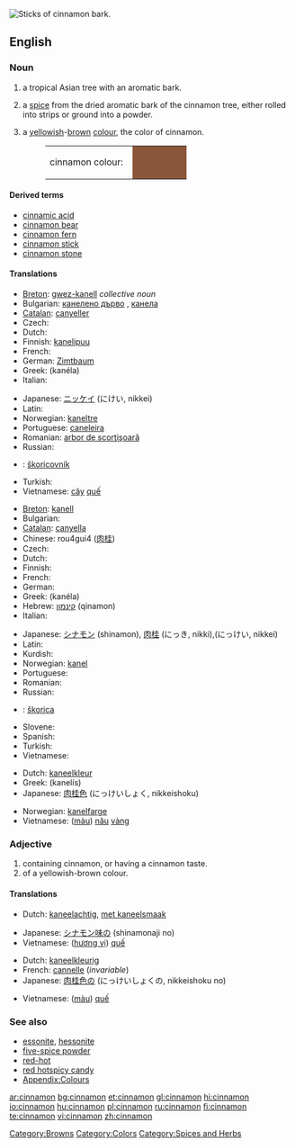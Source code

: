 [[Image:Cinnamomum verum.jpg|thumb|right|Sticks of cinnamon bark.]]
{{wikipedia}}
==English==

===Noun===
{{en-noun|s|-}}

# {{countable}} a tropical Asian tree with an aromatic bark.
# {{uncountable}} a [[spice]] from the dried aromatic bark of the cinnamon tree, either rolled into strips or ground into a powder.
# {{countable}} a [[yellow]]ish-[[brown]] [[color|colour]], the color of cinnamon.
#:<table><tr><td>cinnamon colour: &nbsp;</td><td bgcolor="#8A563A" width="80">&nbsp; </td></tr></table>

====Derived terms====
*[[cinnamic acid]]
*[[cinnamon bear]]
*[[cinnamon fern]]
*[[cinnamon stick]]
*[[cinnamon stone]]

====Translations====
{{trans-top|tree}}
* [[Breton]]: [[gwez-kanell]] ''collective noun''
* Bulgarian: [[канелено дърво]] {{n}}, [[канела]] {{f}}
* [[Catalan]]: [[canyeller]] {{m}}
* Czech: {{t-|cs|skořicovník|m}}
* Dutch: {{t+|nl|kaneelboom|m}}
* Finnish: [[kanelipuu]]
* French: {{t+|fr|cannelier|m}}
* German: [[Zimtbaum]] {{m}}
* Greek: {{t|el|κανέλα|f|sc=Grek}} (kanéla)
* Italian: {{t-|it|cannella|f}}
{{trans-mid}}
* Japanese: [[ニッケイ]] (にけい, nikkei)
* Latin: {{t+|la|cinnamum|n}}
* Norwegian: [[kaneltre]] {{n}}
* Portuguese: [[caneleira]] {{f}}
* Romanian: [[arbor de scorţişoară]] {{m}}
* Russian: {{t-|ru|коричное дерево|n|tr=koríčnoje dérevo|sc=Cyrl}}
* {{ttbc|Slovak}}: [[škoricovník]] {{m}}
* Turkish: {{t+|tr|tarçın}}
* Vietnamese: [[cây]] [[quế]]
{{trans-bottom}}

{{trans-top|spice}}
* [[Breton]]: [[kanell]] {{m}}
* Bulgarian: {{t+|bg|канела|f|sc=Cyrl}}
* [[Catalan]]: [[canyella]] {{f}}
* Chinese: rou4gui4 ([[肉]][[桂]])
* Czech: {{t-|cs|skořice|f}}
* Dutch: {{t+|nl|kaneel|m}}
* Finnish: {{t+|fi|kaneli}}
* French: {{t+|fr|cannelle|f}}
* German: {{t+|de|Zimt|m}}
* Greek: {{t|el|κανέλα|f|sc=Grek}} (kanéla)
* Hebrew: [[קינמון]] (qinamon) {{m}}
* Italian: {{t-|it|cannella|f}}
{{trans-mid}}
* Japanese: [[シナモン]] (shinamon), [[肉桂]] (にっき, nikki),(にっけい, nikkei)
* Latin: {{t+|la|cinnamum|n}}
* Kurdish: {{t+|ku|دارچین|sc=KUchar}}
* Norwegian: [[kanel]]
* Portuguese: {{t+|pt|canela|f}}
* Romanian: {{t-|ro|scorţişoară|f}}
* Russian: {{t+|ru|корица|f|tr=korítsa|sc=Cyrl}}
* {{ttbc|Slovak}}: [[škorica]] {{f}}
* Slovene: {{t+|sl|cimet|m}}
* Spanish: {{t+|es|canela|f}}
* Turkish: {{t+|tr|tarçın}}
* Vietnamese: {{t+|vi|quế|xs=Vietnamese}}
{{trans-bottom}}

{{trans-top|colour}}
* Dutch: [[kaneelkleur]] {{f}}
* Greek: {{t|el|κανελής|m|sc=Grek}} (kanelís)
* Japanese: [[肉桂色]] (にっけいしょく, nikkeishoku)
{{trans-mid}}
* Norwegian: [[kanelfarge]] {{m}}
* Vietnamese: ([[màu]]) [[nâu]] [[vàng]]
{{trans-bottom}}

===Adjective===
{{en-adj|-}}

# containing cinnamon, or having a cinnamon taste.
# of a yellowish-brown colour.

====Translations====
{{trans-top|flavour}}
* Dutch: [[kaneelachtig]], [[met kaneelsmaak]]
{{trans-mid}}
* Japanese: [[シナモン味]]の (shinamonaji no)
* Vietnamese: ([[hương vị]]) [[quế]]
{{trans-bottom}}

{{trans-top|colour}}
* Dutch: [[kaneelkleurig]]
* French: [[cannelle]] (''invariable'')
* Japanese: [[肉桂色]]の (にっけいしょくの, nikkeishoku no)
{{trans-mid}}
* Vietnamese: ([[màu]]) [[quế]]
{{trans-bottom}}

===See also===
*[[essonite]], [[hessonite]]
*[[five-spice powder]]
*[[red-hot]]
*[[red hotspicy candy]]
*[[Wiktionary_Appendix:Colours|Appendix:Colours]]

[[Category:Browns]]
[[Category:Colors]]
[[Category:Spices and Herbs]]

[[ar:cinnamon]]
[[bg:cinnamon]]
[[et:cinnamon]]
[[gl:cinnamon]]
[[hi:cinnamon]]
[[io:cinnamon]]
[[hu:cinnamon]]
[[pl:cinnamon]]
[[ru:cinnamon]]
[[fi:cinnamon]]
[[te:cinnamon]]
[[vi:cinnamon]]
[[zh:cinnamon]]